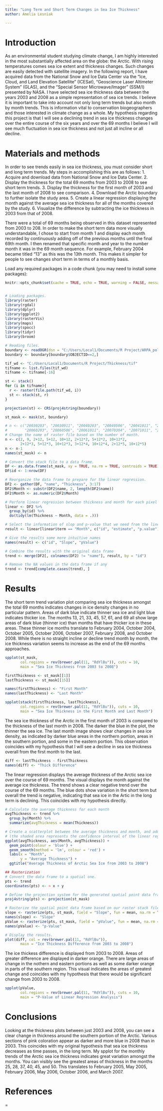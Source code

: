 ```yaml
---
title: "Long Term and Short Term Changes in Sea Ice Thickness"
author: Amelia Lesniak

---
```


# Introduction

As an environmental student studying climate change, I am highly interested in the most substantially affected area on the globe: the Arctic. With rising temperatures comes sea ice extent and thickness changes. Such changes are easily detected with satellite imagery. In the following report, I have acquired data from the National Snow and Ice Data Center via the “Ice, Cloud, and Land Elevation Satellite” (ICESat), “Geoscience Laser Altimeter System” (GLAS), and the “Special Sensor Microwave/Imager” (SSM/I) presented by NASA. I have selected sea ice thickness data between the years 2003 and 2008 as a simple representation of sea ice trends. I believe it is important to take into account not only long term trends but also month by month trends. This is information vital to conservation biogeographers and those interested in climate change as a whole. My hypothesis regarding this project is that I will see a declining trend in sea ice thickness changes over the entire course of the six years and over the 69 months I believe I will see much fluctuation in sea ice thickness and not just all incline or all decline. 



# Materials and methods

In order to see trends easily in sea ice thickness, you must consider short and long term trends. My steps in accomplishing this are as follows:
1.	Acquire and download data from National Snow and Ice Data Center.
2.	Display the thickness for the total 69 months from 2003 to 2008 to see short term trends.
3.	Display the thickness for the first month of 2003 and the last month of 2008 to see comparison.
4.  Download the Arctic boundary to further isolate the study area.
5.	Create a linear regression displaying the month against the average sea ice thickness for all of the months covered by the study.
6.	Visualize the difference by subtracting the ice thickness in 2003 from that of 2008.



There were a total of 69 months being observed in this dataset represented from 2003 to 208. In order to make the short term data more visually understandable, I chose to start from month 1 and display each month recorded by continuously adding off of the previous months until the final 69th month. I then renamed that specific month and year to the number month it was in the 69 month sequence. For example, February 2004 became titled "13" as this was the 13th month. This makes it simpler for people to see changes short term in terms of a monthly basis.

Load any required packages in a code chunk (you may need to install some packages):
```r
knitr::opts_chunk$set(cache = TRUE, echo = TRUE, warning = FALSE, message = FALSE, fig.align = 'center') # cache the results for quick compiling


# Loading packages.
library(raster)
library(rgdal)
library(dplyr)
library(ggplot2)
library(rasterVis)
library(maps)
library(spocc)
library(tidyr)
library(broom)
```


```r
# Reading files.
boundary <- readOGR(dsn = "C:/Users/Local1/Documents/R Project/ARPA_polygon",layer = "ARPA_polygon")
boundary <- boundary[boundary$OBJECTID==2,]

tif_wd <- "C:/Users/Local1/Documents/R Project/Thickness/tif"
tifname <- list.files(tif_wd)
tifname <- tifname[-16]

st <- stack()
for (i in tifname){
  r <- raster(file.path(tif_wd, i))
  st <- stack(st, r)
}

projection(st) <- CRS(proj4string(boundary))

st_mask <- mask(st, boundary)
```

```r
# n <- c("20030203", "20030911", "20040203", "20040506", "20041011", "20050203", "20050506", "20051011",
#        "20060203", "20060506", "20061011", "20070304", "20071011", "20080203", "20081010")
# Change the name of raster file based on the number of month.
n <- c(2, 9, 2+12, 5+12, 10+12, 2+12*2, 5+12*2, 10+12*2,
       2+12*3, 5+12*3, 10+12*3, 3+12*4, 10+12*4, 2+12*5, 10+12*5)
n <- n-1
names(st_mask) <- n

# Convert the stack file to a data frame.
DF <- as.data.frame(st_mask, xy = TRUE, na.rm = TRUE, centroids = TRUE)
DF$id <- 1:nrow(DF)

# Reorganize the data frame to prepare for the linear regression.
DF2 <- gather(DF, "name", "Thickness", 3:17)
DF2$Month <- substr(DF2$name, 2, length(DF2$name))
DF2$Month <- as.numeric(DF2$Month)

``` 

```r
# Perform linear regression between thickness and month for each pixel in the raster data
linear <- DF2 %>% 
  group_by(id) %>% 
  do(tidy(lm(Thickness ~ Month, data = .)))

# Select the information of slop and p-value that we need from the linear regression results
result <- linear[linear$term == "Month", c("id", "estimate", "p.value")]

# Give the results some more intuitive names
names(result) <- c("id", "Slope", "pValue")

# Combine the results with the original data frame
trend <- merge(DF2[, colnames(DF2) != "name"], result, by = "id")

# Remove the NA values in the data frame if any
trend <- trend[complete.cases(trend), ]

```

# Results

The short term trend variation plot comparing sea ice thickness amongst the total 69 months indicates changes in ice density changes in no particular pattern. Areas of dark blue indicate thinner sea ice and light blue indicates thicker ice. The months 13, 21, 33, 45, 57, 61, and 69 all show large areas of dark blue (thinner ice) than months that have thicker ice in these areas. These thinner ice months translate to February 2004, October 2004, October 2005, October 2006, October 2007, February 2008, and October 2008. While there is no straight incline or decline trend month by month, the ice thickness variation seems to increase as the end of the 69 months approaches.
```r
spplot(st_mask, 
       col.regions = rev(brewer.pal(11, "RdYlBu")), cuts = 10,
       main = "Sea Ice Thickness from 2003 to 2008")
```

```r
firstThickness <- st_mask[[1]]
lastThickness <- st_mask[[15]]

names(firstThickness) <- "First Month"
names(lastThickness) <- "Last Month"

spplot(stack(firstThickness, lastThickness), 
       col.regions = rev(brewer.pal(11, "RdYlBu")), cuts = 10,
       main = "Sea Ice Thickness in the First Month and Last Month")
```

The sea ice thickness of the Arctic in the first month of 2003 is compared to the thickness of the last month in 2008. The darker the blue in the plot, the thinner the sea ice. The last month image shows clear changes in sea ice density, as indicated by darker blue areas in the northern portion, areas in the southern portion, and some in the eastern portion. This observation coincides with my hypothesis that I will see a decline in sea ice thickness overall from the first month to the last. 


```r
diff <- lastThickness - firstThickness
names(diff) <- "Thick Difference"
```
The linear regression displays the average thickness of the Arctic sea ice over the course of 69 months. The visual displays the month against the average ice thickness. The trend shows a clear negative trend over the course of the 69 months. The blue dots show variation in the short term but overall the trend is negative, indicating that sea ice in the Artic in the long term is declining. This coincides with my hypothesis directly. 

```r
# Calculate the average thickness for each month
avgThickness <- trend %>% 
  group_by(Month) %>% 
  summarize(avgThickness = mean(Thickness))

# Create a scatterplot between the average thickness and month, and add a fitting line to show the general trend of average thickness 
# (the shaded area represents the confidence interval of the linear regression).
ggplot(avgThickness, aes(Month, avgThickness)) + 
  geom_point(colour = 'blue') +
  geom_smooth(method = 'lm', colour = 'red') +
  labs(x = "Month", 
       y = "Average Thickness") +
  ggtitle("Average Thickness of Arctic Sea Ice from 2003 to 2008")


```

```r
## Rasterization
# Convert the data frame to a spatial one.
pts <- trend
coordinates(pts) <- ~ x + y

# Define the projection system for the generated spatial point data frame.
proj4string(pts) <- projection(st_mask)

# Rasterize the spatial point data frame based on our raster stack file.
slope <- rasterize(pts, st_mask, field = "Slope", fun = mean, na.rm = TRUE)
names(slope) <- "Slope"
pValue <- rasterize(pts, st_mask, field = "pValue", fun = mean, na.rm = TRUE)
names(pValue) <- "p-Value"

# Display the results.
plot(diff, col = rev(brewer.pal(11, "RdYlBu")), 
       main = "Ice Thickness Difference from 2003 to 2008")

```

The ice thickess difference is displayed from 2003 to 2008. Areas of greater difference are displayed in darker orange. There are large areas of change in the nothern and eastern portions as well as some darker orange in parts of the southern region. This visual indicates the areas of greatest change and coincides with my hypothesis that there would be significant change from 2003 to 2008.


```r
spplot(pValue, 
       col.regions = rev(brewer.pal(11, "RdYlBu")), cuts = 10,
       main = "P-Value of Linear Regression Analysis")


```

# Conclusions

Looking at the thickness plots between just 2003 and 2008, you can see a clear change in thickness around the southern portion of the Arctic. Various sections of pink coloration appear as darker and more blue in 2008 than in 2003. This coincides with my original hypothesis that sea ice thickness decreases as time passes, in the long term. My spplot for the monthly trends of the Arctic sea ice thickness indicates great variation amongst the months. You can visibly see the greatest areas of thickness in the months 25, 28, 37, 40, 45, and 50. This translates to February 2005, May 2005, February 2006, May 2006, October 2006, and March 2007. 

# References

=